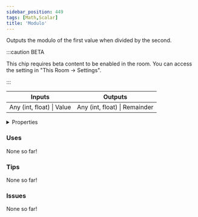 ```yaml
---
sidebar_position: 449
tags: [Math,Scalar]
title: 'Modulo'
---
```


Outputs the modulo of the first value when divided by the second.

:::caution BETA

This chip requires beta content to be enabled in the room. You can access the setting in "This Room -> Settings".

:::

<IChip uuid="60da34d9-7e21-4cb6-a279-f083634c2979"/>

<table><thead><tr><th>Inputs</th><th>Outputs</th></tr></thead><tbody><tr><td>Any (int, float) | Value</td><td>Any (int, float) | Remainder</td></tr></tbody></table>

<details>
  <summary>Properties</summary>
  <div>
    <div>
    <table>
      <tbody>
        <tr>
          <td>Is beta required?</td>
          <td>Yes</td>
        </tr>
        <tr>
          <td>Is chip a trolling risk?</td>
          <td>No</td>
        </tr>
        <tr>
          <td>Is chip a role assignment risk?</td>
          <td>No</td>
        </tr>
        <tr>
          <td>Chip UUID</td>
          <td>60da34d9-7e21-4cb6-a279-f083634c2979</td>
        </tr>
        <tr>
          <td>Room availability</td>
          <td>Available everywhere</td>
        </tr>
      </tbody>
    </table>
    </div>
  </div>
</details>

### Uses

None so far!

### Tips

None so far!

### Issues

None so far!